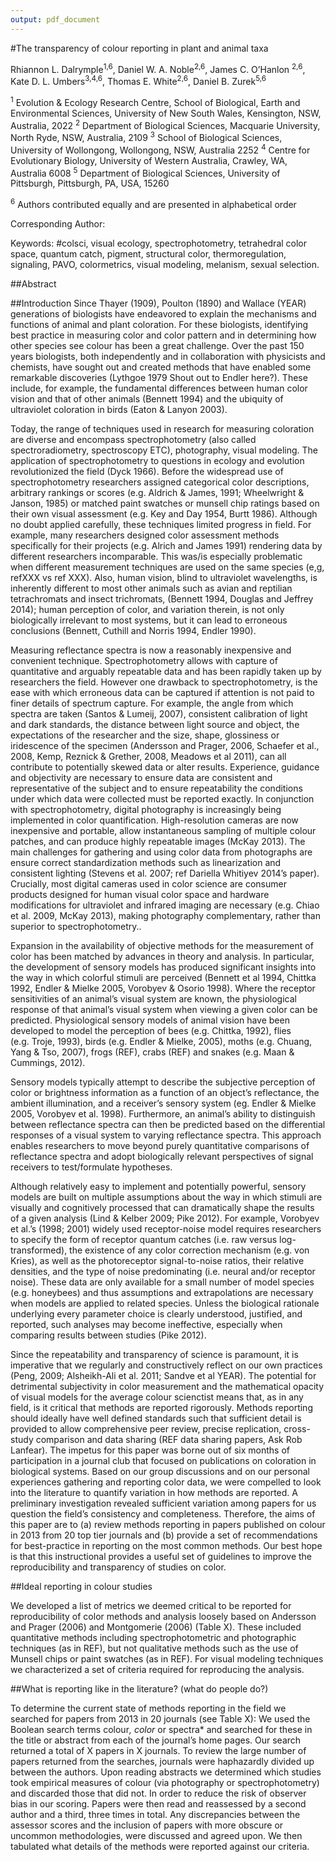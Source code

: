 ```yaml
---
output: pdf_document
---
```

#The transparency of colour reporting in plant and animal taxa

Rhiannon L. Dalrymple^1,6^, Daniel W. A. Noble^2,6^, James C. O’Hanlon ^2,6^, Kate D. L. Umbers^3,4,6^, Thomas E. White^2,6^, Daniel B. Zurek^5,6^

^1^ Evolution & Ecology Research Centre, School of Biological, Earth and Environmental Sciences, University of New South Wales, Kensington, NSW, Australia, 2022 ^2^ Department of Biological Sciences, Macquarie University, North Ryde, NSW, Australia, 2109 ^3^ School of Biological Sciences, University of Wollongong, Wollongong, NSW, Australia 2252 ^4^ Centre for Evolutionary Biology, University of Western Australia, Crawley, WA, Australia 6008 ^5^ Department of Biological Sciences, University of Pittsburgh, Pittsburgh, PA, USA, 15260

^6^ Authors contributed equally and are presented in alphabetical order

Corresponding Author:

Keywords: #colsci, visual ecology, spectrophotometry, tetrahedral color space, quantum catch, pigment, structural color, thermoregulation, signaling, PAVO, colormetrics, visual modeling, melanism, sexual selection.

##Abstract

 

##Introduction
Since Thayer (1909), Poulton (1890) and Wallace (YEAR) generations of biologists have endeavored to explain the mechanisms and functions of animal and plant coloration. For these biologists, identifying best practice in measuring color and color pattern and in determining how other species see colour has been a great challenge. Over the past 150 years biologists, both independently and in collaboration with physicists and chemists, have sought out and created methods that have enabled some remarkable discoveries (Lythgoe 1979 Shout out to Endler here?). These include, for example, the fundamental differences between human color vision and that of other animals (Bennett 1994) and the ubiquity of ultraviolet coloration in birds (Eaton & Lanyon 2003). 

  Today, the range of techniques used in research for measuring coloration are diverse and encompass spectrophotometry (also called spectroradiometry, spectroscopy ETC), photography, visual modeling.
The application of spectrophotometry to questions in ecology and evolution revolutionized the field (Dyck 1966). Before the widespread use of spectrophotometry researchers assigned categorical color descriptions, arbitrary rankings or scores (e.g. Aldrich & James, 1991; Wheelwright & Janson, 1985) or matched paint swatches or munsell chip ratings based on their own visual assessment (e.g. Key and Day 1954, Burtt 1986). Although no doubt applied carefully, these techniques limited progress in field. For example, many researchers designed color assessment methods specifically for their projects (e.g. Alrich and James 1991) rendering data by different researchers incomparable. This was/is especially problematic when different measurement techniques are used on the same species (e,g, refXXX vs ref XXX). Also, human vision, blind to ultraviolet wavelengths, is inherently different to most other animals such as avian and reptilian tetrachromats and insect trichromats, (Bennett 1994, Douglas and Jeffrey 2014); human perception of color, and variation therein, is not only biologically irrelevant to most systems, but it can lead to erroneous conclusions (Bennett, Cuthill and Norris 1994, Endler 1990). 

Measuring reflectance spectra is now a reasonably inexpensive and convenient technique. Spectrophotometry allows with capture of quantitative and arguably repeatable data and has been rapidly taken up by researchers the field. However one drawback to spectrophotometry, is the ease with which erroneous data can be captured if attention is not paid to finer details of spectrum capture. For example, the angle from which spectra are taken (Santos & Lumeij, 2007), consistent calibration of light and dark standards, the distance between light source and object, the expectations of the researcher and the size, shape, glossiness or iridescence of the specimen (Andersson and Prager, 2006, Schaefer et al., 2008, Kemp, Reznick & Grether, 2008, Meadows et al 2011), can all contribute to potentially skewed data or alter results. Experience, guidance and objectivity are necessary to ensure data are consistent and representative of the subject and to ensure repeatability the conditions under which data were collected must be reported exactly. In conjunction with spectrophotometry, digital photography is increasingly being implemented in color quantification. High-resolution cameras are now inexpensive and portable, allow instantaneous sampling of multiple colour patches, and can produce highly repeatable images (McKay 2013). The main challenges for gathering and using color data from photographs are ensure correct standardization methods such as linearization and consistent lighting (Stevens et al. 2007; ref Dariella Whitiyev 2014’s paper). Crucially, most digital cameras used in color science are consumer products designed for human visual color space and hardware modifications for ultraviolet and infrared imaging are necessary (e.g. Chiao et al. 2009, McKay 2013), making photography complementary, rather than superior to spectrophotometry..
	
  Expansion in the availability of objective methods for the measurement of color has been matched by advances in theory and analysis. In particular, the development of sensory models has produced significant insights into the way in which colorful stimuli are perceived (Bennett et al 1994, Chittka 1992, Endler & Mielke 2005, Vorobyev & Osorio 1998). Where the receptor sensitivities of an animal’s visual system are known, the physiological response of that animal’s visual system when viewing a given color can be predicted. Physiological sensory models of animal vision have been developed to model the perception of bees (e.g. Chittka, 1992), flies (e.g. Troje, 1993), birds (e.g. Endler & Mielke, 2005), moths (e.g. Chuang, Yang & Tso, 2007), frogs (REF), crabs (REF) and snakes (e.g. Maan & Cummings, 2012). 

Sensory models typically attempt to describe the subjective perception of color or brightness information as a function of an object’s reflectance, the ambient illumination, and a receiver’s sensory system (eg. Endler & Mielke 2005, Vorobyev et al. 1998). Furthermore, an animal’s ability to distinguish between reflectance spectra can then be predicted based on the differential responses of a visual system to varying reflectance spectra. This approach enables researchers to move beyond purely quantitative comparisons of reflectance spectra and adopt biologically relevant perspectives of signal receivers to test/formulate hypotheses. 

Although relatively easy to implement and potentially powerful, sensory models are built on multiple assumptions about the way in which stimuli are visually and cognitively processed that can dramatically shape the results of a given analysis (Lind & Kelber 2009; Pike 2012). For example, Vorobyev et al.’s (1998; 2001) widely used receptor-noise model requires researchers to specify the form of receptor quantum catches (i.e. raw versus log-transformed), the existence of any color correction mechanism (e.g. von Kries), as well as the photoreceptor signal-to-noise ratios, their relative densities, and the type of noise predominating (i.e. neural and/or receptor noise). These data are only available for a small number of model species (e.g. honeybees) and thus assumptions and extrapolations are necessary when models are applied to related species. Unless the biological rationale underlying every parameter choice is clearly understood, justified, and reported, such analyses may become ineffective, especially when comparing results between studies (Pike 2012). 
	
  Since the repeatability and transparency of science is paramount, it is imperative that we regularly and constructively reflect on our own practices (Peng, 2009; Alsheikh-Ali et al. 2011; Sandve et al YEAR). The potential for detrimental subjectivity in color measurement and the mathematical opacity of visual models for the average colour scienctist means that, as in any field, is it critical that methods are reported rigorously. Methods reporting should ideally have well defined standards such that sufficient detail is provided to allow comprehensive peer review, precise replication, cross-study comparison and data sharing (REF data sharing papers, Ask Rob Lanfear). The impetus for this paper was borne out of six months of participation in a journal club that focused on publications on coloration in biological systems. Based on our group discussions and on our personal experiences gathering and reporting color data, we were compelled to look into the literature to quantify  variation in how methods are reported. A preliminary investigation revealed sufficient variation among papers for us question the field’s consistency and completeness. Therefore, the aims of this paper are to (a) review methods reporting in papers published on colour in 2013 from 20 top tier journals and (b) provide a set of recommendations for best-practice in reporting on the most common methods. Our best hope is that this instructional provides a useful set of guidelines to improve the reproducibility and transparency of studies on color.

##Ideal reporting in colour studies 

We developed a list of metrics we deemed critical to be reported for reproducibility of color methods and analysis loosely based on Andersson and Prager (2006) and Montgomerie (2006) (Table X). These included quantitative methods including spectrophotometric and photographic techniques (as in REF), but not qualitative methods such as the use of Munsell chips or paint swatches (as in REF). For visual modeling techniques we characterized a set of criteria required for reproducing the analysis.

##What is reporting like in the literature? (what do people do?)

To determine the current state of methods reporting in the field we searched for papers from 2013 in 20 journals (see Table X): We used the Boolean search terms colour*, color* or spectra* and searched for these in the title or abstract from each of the journal’s home pages. Our search returned a total of X papers in X journals. To review the large number of papers returned from the searches, journals were haphazardly divided up between the authors. Upon reading abstracts we determined which studies took empirical measures of colour (via photography or spectrophotometry) and discarded those that did not. In order to reduce the risk of observer bias in our scoring. Papers were then read and reassessed by a second author and a third, three times in total. Any discrepancies between the assessor scores and the inclusion of papers with more obscure or uncommon methodologies, were discussed and agreed upon. We then tabulated what details of the methods were reported against our criteria.


